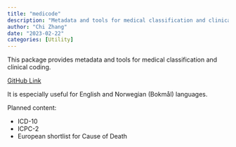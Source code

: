 ```yaml
---
title: "medicode"
description: "Metadata and tools for medical classification and clinical coding"
author: "Chi Zhang"
date: "2023-02-22"
categories: [Utility]
---
```


This package provides metadata and tools for medical classification and clinical coding. 

[GitHub Link](https://github.com/andreaczhang/medicode)

It is especially useful for English and Norwegian (Bokmål) languages.

Planned content: 

* ICD-10
* ICPC-2
* European shortlist for Cause of Death
